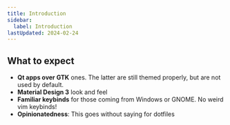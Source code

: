 ```yaml
---
title: Introduction
sidebar:
  label: Introduction
lastUpdated: 2024-02-24
---
```


## What to expect 

- **Qt apps over GTK** ones. The latter are still themed properly, but are not used by default.
- **Material Design 3** look and feel
- **Familiar keybinds** for those coming from Windows or GNOME. No weird vim keybinds!
- **Opinionatedness**: This goes without saying for dotfiles
